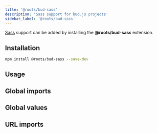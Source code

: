 ```yaml
---
title: '@roots/bud-sass'
description: 'Sass support for bud.js projects'
sidebar_label: '@roots/bud-sass'
---
```



[Sass](https://sass-lang.com) support can be added by installing the **@roots/bud-sass** extension.

## Installation

```sh npm2yarn
npm install @roots/bud-sass --save-dev
```

## Usage

<Usage />

## Global imports

<ImportGlobal />

## Global values

<RegisterGlobal />

## URL imports

<URLImports />
